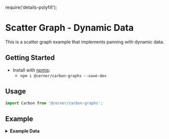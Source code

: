 require('details-polyfill');

# Scatter Graph - Dynamic Data

This is a scatter graph example that implements panning with dynamic data.

## Getting Started

- Install with [npmjs](https://www.npmjs.com):
  - `npm i @cerner/carbon-graphs --save-dev`

## Usage
```js
import Carbon from '@cerner/carbon-graphs';
```

## Example
<ScatterGraphPanning />

<details>
<summary style={{ fontSize: 24 }}>
<b>Example Data</b>
</summary>

### Graph Config object
<GraphConfig />

### Data object

#### dataset 1
<DataObject1 />

#### dataset 2
<DataObject2 />
</details>

